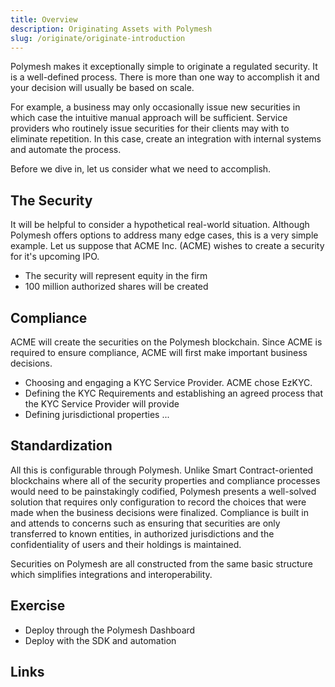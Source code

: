 ```yaml
---
title: Overview
description: Originating Assets with Polymesh
slug: /originate/originate-introduction
---
```


Polymesh makes it exceptionally simple to originate a regulated security. It is a well-defined process. There is more than one way to accomplish it and your decision will usually be based on scale. 

For example, a business may only occasionally issue new securities in which case the intuitive manual approach will be sufficient. Service providers who routinely issue securities for their clients may with to eliminate repetition. In this case, create an integration with internal systems and automate the process. 

Before we dive in, let us consider what we need to accomplish.

## The Security

It will be helpful to consider a hypothetical real-world situation. Although Polymesh offers options to address many edge cases, this is a very simple example. Let us suppose that ACME Inc. (ACME) wishes to create a security for it's upcoming IPO. 

- The security will represent equity in the firm
- 100 million authorized shares will be created

## Compliance

ACME will create the securities on the Polymesh blockchain. Since ACME is required to ensure compliance, ACME will first make important business decisions. 

- Choosing and engaging a KYC Service Provider. ACME chose EzKYC.
- Defining the KYC Requirements and establishing an agreed process that the KYC Service Provider will provide
- Defining jurisdictional properties ...

## Standardization

All this is configurable through Polymesh. Unlike Smart Contract-oriented blockchains where all of the security properties and compliance processes would need to be painstakingly codified, Polymesh presents a well-solved solution that requires only configuration to record the choices that were made when the business decisions were finalized. Compliance is built in and attends to concerns such as ensuring that securities are only transferred to known entities, in authorized jurisdictions and the confidentiality of users and their holdings is maintained. 

Securities on Polymesh are all constructed from the same basic structure which simplifies integrations and interoperability. 

## Exercise

- Deploy through the Polymesh Dashboard
- Deploy with the SDK and automation

## Links

